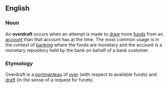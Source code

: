 ==English==
===Noun===
An '''overdraft''' occurs when an attempt is made to [[draw]] more [[Finance|funds]] from an [[account]] than that account has at the time.  The most common usage is in the context of [[Bank|banking]] where the funds are monetary and the account is a monetary repository held by the bank on behalf of a bank customer.

===Etymology===
Overdraft is a [[Portmanteau_word|portmanteau]] of [[over]] (with respect to available funds) and [[draft]] (in the sense of a request for funds).